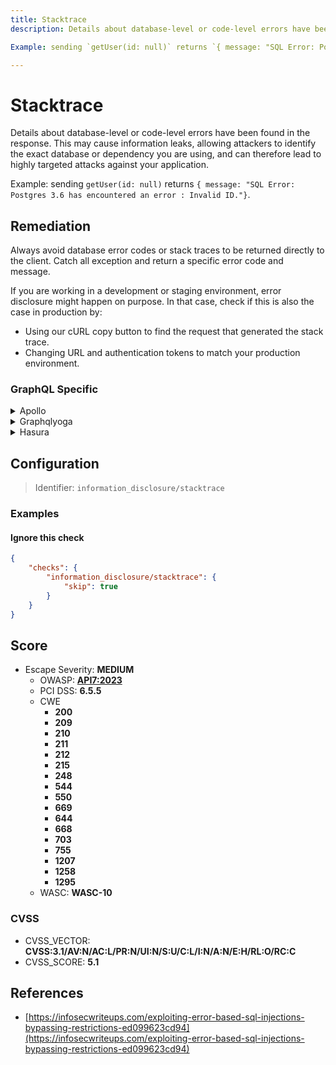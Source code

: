 ```yaml
---
title: Stacktrace
description: Details about database-level or code-level errors have been found in the response. This may cause information leaks, allowing attackers to identify the exact database or dependency you are using, and can therefore lead to highly targeted attacks against your application.

Example: sending `getUser(id: null)` returns `{ message: "SQL Error: Postgres 3.6 has encountered an error : Invalid ID."}`.

---
```


# Stacktrace

Details about database-level or code-level errors have been found in the response. This may cause information leaks, allowing attackers to identify the exact database or dependency you are using, and can therefore lead to highly targeted attacks against your application.

Example: sending `getUser(id: null)` returns `{ message: "SQL Error: Postgres 3.6 has encountered an error : Invalid ID."}`.


## Remediation

Always avoid database error codes or stack traces to be returned directly to the client.
Catch all exception and return a specific error code and message.

If you are working in a development or staging environment, error disclosure might happen on purpose.
In that case, check if this is also the case in production by:
- Using our cURL copy button to find the request that generated the stack trace.
- Changing URL and authentication tokens to match your production environment.



### GraphQL Specific

<details>
    <summary>Apollo</summary>

Never allow database or code error stack traces to be returned directly to the client.

This remediation is supported by our [GraphQL Armor](https://escape.tech/graphql-armor/docs/getting-started) middleware.

When using Apollo you can also set `NODE_ENV` to `production` or disable DEBUG mode:

```javascript
const server = new ApolloServer({
  ...,
  debug: false
)}
````

If you are working in a development or staging environment, error disclosure might happen on purpose.
In that case, check if this is also the case in production by:
- Using our cURL copy button to find the request that generated the stack trace.
- Changing URL and authentication tokens to match your production environment.


</details>

<details>
    <summary>Graphqlyoga</summary>

This remediation is supported by our [GraphQL Armor](https://escape.tech/graphql-armor/docs/getting-started) middleware.

When using Yoga you can also enable [error masking](https://www.the-guild.dev/graphql/yoga-server/docs/features/error-masking) to hide stack traces in production.
Since it is enabled by default, you are probably missing the variable `NODE_ENV=production` in your production environment.


</details>

<details>
    <summary>Hasura</summary>

Set the `HASURA_GRAPHQL_DEV_MODE` env variable to `false` in all user-facing environments.

Source: https://hasura.io/docs/latest/graphql/core/deployment/graphql-engine-flags/reference/

*Note: if you are working in a development or staging environment, error disclosure might happen on purpose.
In that case, make sure your production environment has `HASURA_GRAPHQL_DEV_MODE` set to `false`*


</details>


## Configuration

> Identifier: `information_disclosure/stacktrace`



### Examples



#### Ignore this check

```json
{
    "checks": {
        "information_disclosure/stacktrace": {
            "skip": true
        }
    }
}
```




## Score

- Escape Severity: **<span className="medium-severity">MEDIUM</span>**
  - OWASP: **[API7:2023](https://github.com/OWASP/API-Security/blob/master/editions/2023/en/0xa7-server-side-request-forgery.md)**
  - PCI DSS: **6.5.5**
  - CWE
    - **200**
    - **209**
    - **210**
    - **211**
    - **212**
    - **215**
    - **248**
    - **544**
    - **550**
    - **669**
    - **644**
    - **668**
    - **703**
    - **755**
    - **1207**
    - **1258**
    - **1295**
  - WASC: **WASC-10**
  
  

### CVSS

- CVSS_VECTOR: **CVSS:3.1/AV:N/AC:L/PR:N/UI:N/S:U/C:L/I:N/A:N/E:H/RL:O/RC:C**
- CVSS_SCORE: **5.1**

## References

- [https://infosecwriteups.com/exploiting-error-based-sql-injections-bypassing-restrictions-ed099623cd94](https://infosecwriteups.com/exploiting-error-based-sql-injections-bypassing-restrictions-ed099623cd94)
  
